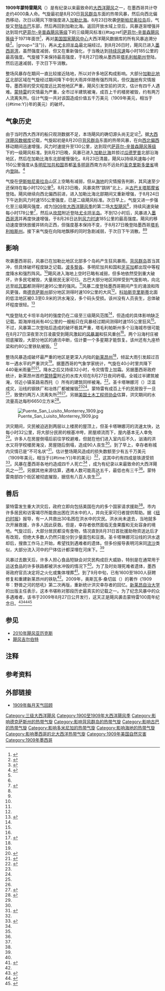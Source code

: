 {{noteTA
|G1=USState
}}
{{Infobox Hurricane
| Name=1909年蒙特雷飓风<br />{{lang|en|1909 Monterrey hurricane}}
| Type=飓风
| Year=1909
| Basin=Atl
| Image location=Monterrey_hurricane_1909-08-27_weather_map.jpg
| Image name=8月27日风暴北部边缘的[[天气图|天气图]]
| Formed=1909年8月20日
| Dissipated=1909年8月28日
| 1-min winds=105
| Pressure=955
| Damages=50
| Inflated=1
| Fatalities=共4000人
| Areas=[[背风群岛_(加勒比海)|背风群岛]]、[[多明尼加|多明尼加]]、[[海地|海地]]、[[古巴|古巴]]、[[墨西哥|墨西哥]]和[[德克萨斯州|德克萨斯州]]
| Hurricane season=[[1909年大西洋飓风季|1909年大西洋飓风季]]
}}
'''1909年蒙特雷飓风'''（{{lang-en|1909 Monterrey hurricane}}）是有纪录以来最致命的[[大西洋飓风|大西洋飓风]]之一，在墨西哥共计夺走约4000条人命。气旋最初是8月20日[[背风群岛_(加勒比海)|背风群岛]]东面的热带风暴，然后向西北偏西移动，次日以飓风下限强度进入[[加勒比海|加勒比海]]。8月23日吹袭[[伊斯帕尼奥拉岛|伊斯帕尼奥拉岛]]后，气旋又[[登陆_(气象学)|登陆]][[古巴|古巴]]东部，然后再回到加勒比海。返回开放水域上空后，风暴逐渐增强并达到现代[[萨菲尔-辛普森飓风等级|萨菲尔-辛普森飓风等级]]下的三级飓风标准{{#tag:ref|[[萨菲尔-辛普森飓风等级|萨菲尔-辛普森飓风等级]]于1971年面世<ref name="USA Today">{{cite news | author = Jack Williams | title = Hurricane scale invented to communicate storm danger | publisher = [[今日美国|USA Today]] | date = 2005-05-17 | accessdate = 2013-08-04 | url = http://usatoday30.usatoday.com/weather/hurricane/whscale.htm | archiveurl = https://web.archive.org/web/20160324154907/http://usatoday30.usatoday.com/weather/hurricane/whscale.htm | deadurl = no | archivedate = 2016-03-24 }}</ref>，再对[[国家飓风中心|美国国家飓风中心]]大西洋飓风数据库的所有风暴追溯分级<ref>{{cite report | publisher = Hurricane Research Division | title = Chronological List of All Continental United States Hurricanes: 1851-2012 | date = 2013-06 | accessdate = 2016-11-10 | archivedate = 2016-05-03 | deadurl = no | archiveurl = https://web.archive.org/web/20160503012801/http://www.aoml.noaa.gov/hrd/hurdat/All_U.S._Hurricanes.html | url = http://www.aoml.noaa.gov/hrd/hurdat/All_U.S._Hurricanes.html }}</ref>。|group="注"}}，再从[[尤卡坦半岛|尤卡坦半岛]]最北端经过。到8月26日时，飓风已进入[[墨西哥湾|墨西哥湾]]，虽然强度减弱，但又在重新强化，于当晚达到[[最大持续风速|持续风速]]每小时185公里的最高强度。气旋接下来保持最高强度，于8月27日晚从墨西哥[[塔毛利帕斯州|塔毛利帕斯州]]登陆，然后迅速减弱，于次日下午消散。

整场风暴存在期间一直比较接近陆地，所以对许多地区构成影响。大部分[[加勒比地区|加勒比地区]]北部区域在气旋经过期间降下中到大雨并伴随有强烈阵风，但仅[[海地|海地]]有灾情报导。墨西哥的受灾程度远比其他地区严重，飓风引发空前的洪灾，估计有四千人遇难。[[蒙特雷|蒙特雷]]的灾情最为严重，全市过半建筑被淹，成百上千的楼房被毁，约有两万人流离失所。估计气旋一共对该国造成价值五千万美元（1909年美元，相当于{{#time:Y}}年的{{Formatprice|{{Inflation|US|50000000|1909|r=2}}}}美元）的破坏。

== 气象历史 ==
{{storm path|1909 Atlantic hurricane 6 track.png}}
由于当时西大西洋的船只观测数据不足，本场飓风的确切源头尚无定论<ref name="Partagás-Diaz-1999">{{cite book | last1 = Partagás | first1 = José Fernández | last2 = Diaz | first2 = H. | title = A Reconstruction of Historical Tropical Cyclone Frequency in the Atlantic from Documentary and other Historical Sources Part VI: 1909-1910 | year = 1999 | publisher = Climate Diagnostics Center}}</ref>{{rp|6}}。据[[大西洋飓风数据库|大西洋飓风数据库]]记载，气旋起初是8月20日[[背风群岛_(加勒比海)|背风群岛]]东面的热带风暴，在向[[罗盘方位|西北偏西]]移动期间迅速增强，风力时速提升至130公里，达到现代[[萨菲尔-辛普森飓风等级|萨菲尔-辛普森飓风等级]]下的一级飓风标准。到8月21日晚，风暴已进入[[加勒比海|加勒比海]]并掠过[[瓜德罗普|瓜德罗普]]北部沿海地区，然后在加勒比海东北部缓慢强化。8月23日清晨，飓风以持续风速每小时150公里强度从[[多明尼加|多明尼加共和国]]首都[[圣多明哥|圣多明哥]]西南方向不远处的[[圣克里斯多堡省|圣克里斯多堡省]]境内[[登陆_(气象学)|登陆]]。<ref name="HURDAT">{{cite web | author = Hurricane Research Specialists Division | publisher = National Hurricane Center | year = 2010 | accessdate = 2016-12-15 | title = Easy-to-Read HURDAT 1851-2009 | archiveurl = https://web.archive.org/web/20160305031132/http://www.aoml.noaa.gov/hrd/hurdat/easyread-2009.html | deadurl = no | url = http://www.aoml.noaa.gov/hrd/hurdat/easyread-2009.html | archivedate = 2016-03-05 }}</ref>

气旋在[[伊斯帕尼奥拉岛|伊斯帕尼奥拉岛]]山区上空略有减弱，但从[[海地|海地]]的灾情报告判断，其风速至少还保持在每小时120公里<ref name="Partagás-Diaz-1999" />{{rp|9}}。8月23日晚，风暴突然“跳转”北上，从[[古巴|古巴]][[关塔那摩省|关塔那摩省]]登陆。飓风继续向西北偏西前进，进入加勒比海北部期间又重新增强，于8月24日下午达到风力时速155公里强度，已是二级飓风标准。次日早上，气旋又进一步强化至三级飓风强度，成为[[1909年大西洋飓风季|1909年大西洋飓风季]]的第二场[[热带气旋等级|大型飓风]]<ref name="HURDAT" />，持续风速突破每小时178公里<ref>{{cite web | author1 = Timothy Schott | author2 = Chris Landsea | author3 = Gene Hafele | author4 = Jeffrey Lorens | author5 = Arthur Taylor | author6 = Harvey Thurm | author7 = Bill Ward | author8 = Mark Willis | author9 = Walt Zaleski | publisher = National Hurricane Center | date = 2010-02-17 | archiveurl = https://web.archive.org/web/20161213223055/http://www.nhc.noaa.gov/pdf/sshws.pdf | accessdate = 2016-12-19 | title = The Saffir-Simpson Hurricane Wind Scale | url = http://www.nhc.noaa.gov/pdf/sshws.pdf | format = [[便携式文档格式|PDF]] | deadurl = no | archivedate = 2016-12-13 }}</ref>，然后从[[坎昆|坎昆]]附近登陆[[尤卡坦半岛|尤卡坦半岛]]。不到12小时后，风暴进入[[墨西哥湾|墨西哥湾]]并再度快速增强，于8月26日达到[[最大持续风速|风力时速]]185公里的最高强度。飓风的移动速度很快放缓并转向正西，但强度基本保持不变，于8月27日晚登陆墨西哥[[塔毛利帕斯州|塔毛利帕斯州]]。接下来气旋在向陆地飘移的同时急剧减弱，于次日下午消散。<ref name="HURDAT" /><ref name="Partagás-Diaz-1999" />{{rp|9}}

== 影响 ==
{{造成死亡人數最多的大西洋颶風}}
吹袭墨西哥前，风暴已在加勒比地区北部多个岛屿产生狂风暴雨。[[背风群岛_(加勒比海)|背风群岛]]首当其冲，但具体破坏程度缺乏记载。[[波多黎各|波多黎各]]、多明尼加共和国和[[牙买加|牙买加]]都出现中等程度降水和强烈阵风。<ref name="Partagás-Diaz-1999" />{{rp|7}}飓风进入海地上空时已略有减弱，但多地依然受到重大破坏，许多民宅被毁，大量居民无家可归。古巴大部分地区同样受到气旋影响，向北远至[[哈瓦那|哈瓦那]]都测得时速95公里的强风。<ref name="Partagás-Diaz-1999" />{{rp|8}}风暴二度登陆墨西哥期间产生的涌浪和阵风更强，南[[德克萨斯州|德克萨斯州]]部分地区测得时速109公里的大风<ref name="Partagás-Diaz-1999" />{{rp|9}}。[[科珀斯克里斯蒂_(得克萨斯州)|科珀斯克里斯蒂]]北面的低洼地区被0.3至0.9米的洪水淹没，多个码头受损。该州没有人员丧生，总体破坏程度很轻。<ref name="MWR">{{cite web | publisher = World Meteorological Organization | year = 1909 | accessdate = 2016-12-20 | title = 1909 Monthly Weather Review | archiveurl = https://web.archive.org/web/20160303193553/http://www.aoml.noaa.gov/general/lib/lib1/nhclib/mwreviews/1909.pdf | deadurl = no | url = http://www.aoml.noaa.gov/general/lib/lib1/nhclib/mwreviews/1909.pdf | archivedate = 2016-03-03 | format = PDF }}</ref>

气旋登陆尤卡坦半岛时的强度仍在二级至三级飓风范围<ref name="HURDAT" />，但造成的具体影响缺乏记载。距海岸线尚有40公里的一艘船只在风暴经过期间测得时速155公里狂风<ref name="Partagás-Diaz-1999" />{{rp|8}}。不过，风暴第二次登陆后造成的破坏极其严重，塔毛利帕斯州多个沿海城市很可能在8月27日深夜至次日凌晨受到飓风激起的[[风暴潮|风暴潮]]和狂风重创<ref name="Partagás-Diaz-1999" />{{rp|9}}。两个沿海村庄被彻底摧毁，大部分地区的通讯中断，估计要一个多星期才能恢复。该州还有九座桥梁和约80公里铁轨被毁。<ref name="NYT1">{{cite news | author = Staff Writer | newspaper = [[纽约时报|The New York Times]] | date = 1909-08-29 | title = Parts of City Washed Away | page = 1 | publisher = The New York Times Company}}</ref>

整场风暴造成破坏最严重的地区是更深入内陆的[[新莱昂州|新莱昂州]]<ref name="Partagás-Diaz-1999" />{{rp|9}}，倾盆大雨引发超过百年一遇水平的严重洪灾<ref name="NYT1" />。据墨西哥的气象学家统计，气旋在40小时里共降下440毫米雨量<ref name="NYT4">{{cite news | author = Staff Writer | newspaper = The New York Times | date = 1909-08-30 | title = 1,200 Persons Lost In Monterrey Flood | page = 1 | publisher = The New York Times Company}}</ref><ref name="NYT5">{{cite news | author = Staff Writer | newspaper = The New York Times | date = 1909-08-28 | title = Rain Fell For 40 Hours | page = 1 | publisher = The New York Times Company}}</ref>。降水之后又持续32小时，令灾情雪上加霜。另据墨西哥政府统计，新莱昂州首府[[蒙特雷|蒙特雷]]附近的水库大坝在8月27日夜间坍塌，全城过半建筑被淹，邻近小镇圣路易西托（{{lang|en|San Luisto}}）所有的建筑同样被淹。<ref>{{cite news | author = Staff Writer | newspaper = The Miami News | date = 1909-08-30 | title = List Of Lost Is More Than Thousand | page = 1}}</ref>。圣卡塔琳娜河（{{lang|en|Santa Catarina River}}）泛滥成灾，沿线的钢铁厂和冶炼厂都被摧毁<ref name="NYT1" /><ref name="NYT4" />。蒙特雷有成百上千的民居毁于一旦<ref name="NYT1" />，致使约两万人流离失所<ref name="Partagás-Diaz-1999" />{{rp|8}}<ref name="NYT2">{{cite news | author = Staff Writer | newspaper = The New York Times | date = 1909-08-31 | title = Flood Death List Now Reaches 2,000 | page = 4 | publisher = The New York Times Company}}</ref>。另据[[美国土木工程师协会|美国土木工程师协会]]估算，洪灾期间的水流量高达每秒6650立方米<ref name="American1669">{{cite book | author = American Society of Civil Engineers | title = Proceedings of the American Society of Civil Engineers, Volume 36, Part 2 | year = 1910 | publisher = American Society of Civil Engineers | page = 1669}}</ref>。

[[File:Puente_San_Luisito_Monterrey_1909.jpg|thumb]]

洪灾期间，灾民被迫逃到两层以上楼房的屋顶上，但圣卡塔琳娜河的流速太快，达每小时32公里，将大部分民房的根基冲垮，房屋顺流而下，屋内基本无人幸免<ref name="NYT3" />。许多人在房屋倒塌后前往学校避难，但就在他们进入室内后不久，汹涌的洪水又将学校楼房淹没，房屋随后倒塌，造成90人丧生<ref name="NYT4" />。到了早上，幸存者称城内灾情已是“不可名状”<ref name="NYT3">{{cite news | author = Staff Writer | newspaper = The New York Times | date = 1909-08-29 | title = 800 Mexicans Die In Flood | page = 1}}</ref>。估计整场飓风造成的损失数额至少有五千万美元（1909年美元，相当于{{#time:Y}}年的{{Formatprice|{{Inflation|US|50000000|1909|r=2}}}}美元）<ref name="NYT2" />，这其中约有四成是铁道受损<ref name="TCSM1">{{cite news | author = Staff Writer | work = The Christian Science Monitor | date = 1909-09-16 | title = Twenty Millions Mexican R.R. Loss | page = 7}}</ref>。风暴在墨西哥各地约造成四千人死亡<ref name="EP1"/><!-- EP1 defined in Template:造成死亡人數最多的大西洋颶風 -->，成为有纪录以来最致命的大西洋飓风之一<ref name="BasinDeadliest" />。另据其他来源估算，遇难人数可能高达五千，最低也有三千<ref name="American1669" />。蒙特雷南部四个街区被彻底摧毁，据信有八百人丧生<ref name="NYT3" />。

== 善后 ==
蒙特雷发生重大洪灾后，政府立即向包括美国在内的多个国家请求援助<ref name="NYT1" />。市内许多居民和访客竭尽所能救出困在洪水中的人，并向无家可归者提供帮助。据《[[纽约时报|纽约时报]]》报导，有一人共救出30名困在洪水中的灾民。洪水尚未退去，当地就多次开展救援，许多人因此获救。但是，幸存者依然面临无食果腹和无处容身的境地。气旋过后，大部分居民都没有食物，情况直到8月31日首批援助物资送达后才有改观，但绝大多数人仍然只能分到少量面包和豆类。圣卡塔琳娜河沿线的洪水退却后，搜救工作马上开始，希望找到遇难者的遗体。但多份报导表明河床同[[流沙|流沙]]类似，大部分流入河中的尸体估计都深埋在河床下。<ref name="NYT2" />

风暴过去数天后，许多人担心食品短缺会对灾民构成巨大威胁，特别是在通常用于运送食品的许多铁路都被洪水冲毁的情况下<ref name="NYT4" />。为了及时处理死难者遗体，墨西哥政府官员决定将之火化或集体埋葬<ref>{{cite news | author = Special News Service | newspaper = Dawson Daily News | date = 1909-09-03 | accessdate = 2016-12-20 | title = Burning The Bodies Of Flood Victims | url = https://news.google.com/newspapers?id=D4gmAAAAIBAJ&sjid=0ScDAAAAIBAJ&dq=1909%20monterrey%20flood&pg=3976%2C676371 | page = 53}}</ref>。到了9月中旬，已有1600至1800人获聘修复和重建新莱昂州的铁轨<ref name="TCSM1" />。2009年，奥斯瓦多·桑切兹（{{lang|en|Oswaldo Sánchez}}）的著作《1909年：野兽之河的怒吼》第二次再版，重新统计洪灾幸存者的回忆。[[新莱昂自治大学|新莱昂自治大学]]的出版主任表示，这本书堪称对那段历史最真实的记载之一。为了纪念风暴中的众多遇难者，该书于2009年8月27日公开发行，这天正是飓风袭击蒙特雷100周年纪念日。<ref>{{cite news | author = Staff Writer | publisher = Milenio | date = 2009-08-20 | title = Reeditan texto que narra tragedia de 1909}}</ref><ref>{{cite news | publisher = Universidad Autónoma de Nuevo León | date = 2009-01-09 | title = "El Rio Fiera…" 100 Years after the Floods}}</ref><ref>{{cite book | url = https://books.google.com/books/about/El_río_fiera_bramaba.html?id=0gt_AAAAMAAJ | title = El río fiera, bramaba: 1909 | author1 = Oswaldo Sánchez | author2 = Alfonso Zaragoza | publisher = Gobernador del Estado de Neuvo Leon, Secretario de Administración, Archivo General del Estado | date = 2009 | accessdate = 2016-12-20}}</ref>

== 参见 ==
{{Portal|热带气旋}}
*[[2010年飓风亚历克斯|2010年飓风亚历克斯]]
*[[飓风吉尔伯特|飓风吉尔伯特]]

== 注释 ==
{{Reflist|group="注"}}

== 参考资料 ==
{{Reflist|35em|refs=
<ref name="BasinDeadliest">{{cite web|author1=Edward N. Rappaport|author2=Jose Fernandez-Partagas|author3=Jack L. Beven|publisher=National Hurricane Center|date=April 22, 1997|accessdate=May 16, 2010|title=The Deadliest Atlantic Tropical Cyclones, 1492-1996|url=http://www.nhc.noaa.gov/pastdeadlyapp1.shtml?|archive-date=2016-09-03|archive-url=https://web.archive.org/web/20160903012523/http://www.nhc.noaa.gov/pastdeadlyapp1.shtml|dead-url=no}}</ref>
}}

== 外部链接 ==
*[http://www.aoml.noaa.gov/general/lib/lib1/nhclib/mwreviews/1909.pdf 1909年每月天气回顾]{{Wayback|url=http://www.aoml.noaa.gov/general/lib/lib1/nhclib/mwreviews/1909.pdf |date=20160303193553 }}

{{1909年大西洋飓风季}}

{{DEFAULTSORT:1909 Monterrey Hurricane}}
[[Category:三级大西洋飓风|Category:三级大西洋飓风]]
[[Category:1900至1909年大西洋飓风季|Category:1900至1909年大西洋飓风季]]
[[Category:影响德克萨斯州的热带气旋|Category:影响德克萨斯州的热带气旋]]
[[Category:影响背风群岛的热带气旋|Category:影响背风群岛的热带气旋]]
[[Category:影响古巴的热带气旋|Category:影响古巴的热带气旋]]
[[Category:影响多米尼加的热带气旋|Category:影响多米尼加的热带气旋]]
[[Category:影响海地的热带气旋|Category:影响海地的热带气旋]]
[[Category:影响墨西哥的北大西洋热带气旋|Category:影响墨西哥的北大西洋热带气旋]]
[[Category:1909年美国自然灾害|Category:1909年美国自然灾害]]
[[Category:1909年墨西哥|Category:1909年墨西哥]]
{{Good article}}